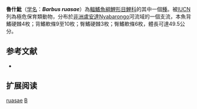 {{Speciesbox 
| taxon = Barbus ruasae
| status = CR
| status_system = IUCN3.1
| authority = [[Pappenheim|Pappenheim]], 1914
| synonyms =  
}}

'''魯什魮'''（[[学名|学名]]：'''''Barbus ruasae'''''）為[[輻鰭魚綱|輻鰭魚綱]][[鯉形目|鯉形目]][[鯉科|鯉科]]的其中一個[[種|種]]。被[[IUCN|IUCN]]列為極危保育類動物，分布於[[非洲|非洲]][[盧安達|盧安達]]Nyabarongo河流域的一個支流，本魚背鰭硬棘4枚；背鰭軟條9至10枚；臀鰭硬棘3枚；臀鰭軟條6枚，體長可達49.5公分。

== 参考文献 ==
*{{FishBase_species|genus=Barbus|species=ruasae|year=2011|month=12}}

== 扩展阅读 ==
{{refbegin}}
{{wikispecies-inline|Barbus ruasae|魯什魮}}
{{refend}}
{{Taxonbar|from=Q2156455}}

[[Category:魮屬|ruasae]]
[[Category:1914年描述的魚類|B]]

{{魚類小作品}}
